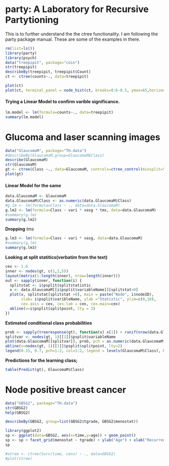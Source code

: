 party: A Laboratory for Recursive Partytioning
========================================================
This is to further understand the the ctree functionality. 
I am following the party package manual.
These are some of the examples in there.
```r
rm(list=ls())
library(party)
library(psych)
data("treepipit", package="coin")
str(treepipit)
describeBy(treepipit, treepipit$Count)
ct <- ctree(counts~., data=treepipit)
```

```r
plot(ct)
plot(ct, terminal_panel = node_hist(ct, breaks=0:6-0.5, ymax=65,horizontal=FALSE, freq=TRUE))
```

#### Trying a Linear Model to confirm varible significance.

```r
lm.model <- lm(formula=counts~., data=treepipit)
summary(lm.model)
```

Glucoma and laser scanning images
==================================
```r
data("GlaucomaM", package="TH.data")
#describeBy(GlaucomaM,group=GlaucomaM$Class)
describe(GlaucomaM)
str(GlaucomaM)
gt <- ctree(Class ~., data=GlaucomaM, controls=ctree_control(minsplit=50))
plot(gt)
```

#### Linear Model for the same
```r
data.GlaucomaM <- GlaucomaM
data.GlaucomaM$Class <- as.numeric(data.GlaucomaM$Class)
#g.lm <- lm(formula=Class ~ ., data=data.GlaucomaM)
g.lm2 <- lm(formula=Class ~ vari * vasg * tms, data=data.GlaucomaM)
#summary(g.lm)
summary(g.lm2)
```
**Dropping** _tms_
```r
g.lm3 <- lm(formula=Class ~ vari * vasg, data=data.GlaucomaM)
#summary(g.lm)
summary(g.lm3)
```

**Looking at split statitics(verbatim from the text)**
```r
cex <- 1.6
inner <- nodes(gt, c(1,2,5))
layout(matrix(1:length(inner), nrow=length(inner)))
out <- sapply(inner, function(i) {
  splitstat <- i$psplit$splitstatistic
  x <- data.GlaucomaM[[i$psplit$variableName]][splitstat>0]
  plot(x, splitstat[splitstat >0], main = paste("Node", i$nodeID),
       xlab= i$psplit$varibleName, ylab ="Statistic", ylim=c(0,10),
       cex.axis = cex, cex.lab = cex, cex.main=cex)
  abline(v=i$psplit$splitpoint, lty = 3)
})
```

**Estimated conditional class probabilities**
```r
prob <- sapply(treeresponse(gt), function(x) x[1]) + runif(nrow(data.GlaucomaM), min=-0.01, max=0.01)
splitvar <- nodes(gt, 1)[[1]]$psplit$variableName
plot(data.GlaucomaM[[splitvar]], prob, pch = as.numeric(data.GlaucomaM$Class), col= as.numeric(data.GlaucomaM$Class), ylab = "Conditional Class Prob.", xlab = splitvar)
abline(v=nodes(gt, 1)[[1]]$psplit$splitpoint, lty=2)
legend(0.15, 0.7, pch=1:2, col=1:2, legend = levels(GlaucomaM$Class), bty="n")
```

**Predictions for the learning class;**
```r
table(Predict(gt), GlaucomaM$Class)
```

Node positive breast cancer
===========================

```r
data("GBSG2", package="TH.data")
str(GBSG2)
help(GBSG2)

describeBy(GBSG2, group=list(GBSG2$tgrade, GBSG2$menostat))

library(ggplot2)
sp <- ggplot(data=GBSG2, aes(x=time,y=age)) + geom_point()
sp <- sp + facet_grid(menostat ~ tgrade) + ylab("Age") + xlab("Recurrence free survival time (days)")
sp

#stree <- ctree(Surv(time, cens) ~ ., data=GBSG2)
#plot(stree)

```

